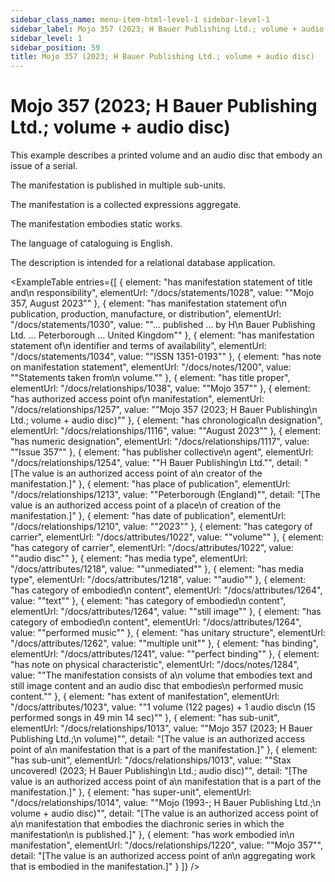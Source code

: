 ```yaml
---
sidebar_class_name: menu-item-html-level-1 sidebar-level-1
sidebar_label: Mojo 357 (2023; H Bauer Publishing Ltd.; volume + audio disc)
sidebar_level: 1
sidebar_position: 59
title: Mojo 357 (2023; H Bauer Publishing Ltd.; volume + audio disc)
---
```


# Mojo 357 (2023; H Bauer Publishing Ltd.; volume + audio disc)

This example describes a printed volume and an audio disc that embody an issue of a
              serial.

The manifestation is published in multiple sub-units.

The manifestation is a collected expressions aggregate.

The manifestation embodies static works.

The language of cataloguing is English.

The description is intended for a relational database application.

<ExampleTable
  entries={[
    {
      element: "has manifestation statement of title and\n                    responsibility",
      elementUrl: "/docs/statements/1028",
      value: "\"Mojo 357, August 2023\""
    },
    {
      element: "has manifestation statement of\n                    publication, production, manufacture, or distribution",
      elementUrl: "/docs/statements/1030",
      value: "\"… published … by H\n                  Bauer Publishing Ltd. … Peterborough … United Kingdom\""
    },
    {
      element: "has manifestation statement of\n                    identifier and terms of availability",
      elementUrl: "/docs/statements/1034",
      value: "\"ISSN 1351-0193\""
    },
    {
      element: "has note on manifestation statement",
      elementUrl: "/docs/notes/1200",
      value: "\"Statements taken from\n                  volume.\""
    },
    {
      element: "has title proper",
      elementUrl: "/docs/relationships/1038",
      value: "\"Mojo 357\""
    },
    {
      element: "has authorized access point of\n                    manifestation",
      elementUrl: "/docs/relationships/1257",
      value: "\"Mojo 357 (2023; H Bauer Publishing\n                  Ltd.; volume + audio disc)\""
    },
    {
      element: "has chronological\n                  designation",
      elementUrl: "/docs/relationships/1116",
      value: "\"August 2023\""
    },
    {
      element: "has numeric designation",
      elementUrl: "/docs/relationships/1117",
      value: "\"Issue 357\""
    },
    {
      element: "has publisher collective\n                    agent",
      elementUrl: "/docs/relationships/1254",
      value: "\"H Bauer Publishing\n                    Ltd.\"",
      detail: "[The value is an authorized access point of a\n                      creator of the manifestation.]"
    },
    {
      element: "has place of publication",
      elementUrl: "/docs/relationships/1213",
      value: "\"Peterborough (England)\"",
      detail: "[The value is an authorized access point of a place\n                      of creation of the manifestation.]"
    },
    {
      element: "has date of publication",
      elementUrl: "/docs/relationships/1210",
      value: "\"2023\""
    },
    {
      element: "has category of carrier",
      elementUrl: "/docs/attributes/1022",
      value: "\"volume\""
    },
    {
      element: "has category of carrier",
      elementUrl: "/docs/attributes/1022",
      value: "\"audio disc\""
    },
    {
      element: "has media type",
      elementUrl: "/docs/attributes/1218",
      value: "\"unmediated\""
    },
    {
      element: "has media type",
      elementUrl: "/docs/attributes/1218",
      value: "\"audio\""
    },
    {
      element: "has category of embodied\n                  content",
      elementUrl: "/docs/attributes/1264",
      value: "\"text\""
    },
    {
      element: "has category of embodied\n                  content",
      elementUrl: "/docs/attributes/1264",
      value: "\"still image\""
    },
    {
      element: "has category of embodied\n                  content",
      elementUrl: "/docs/attributes/1264",
      value: "\"performed music\""
    },
    {
      element: "has unitary structure",
      elementUrl: "/docs/attributes/1262",
      value: "\"multiple unit\""
    },
    {
      element: "has binding",
      elementUrl: "/docs/attributes/1241",
      value: "\"perfect binding\""
    },
    {
      element: "has note on physical characteristic",
      elementUrl: "/docs/notes/1284",
      value: "\"The manifestation consists of a\n                  volume that embodies text and still image content and an audio disc that embodies\n                  performed music content.\""
    },
    {
      element: "has extent of manifestation",
      elementUrl: "/docs/attributes/1023",
      value: "\"1 volume (122 pages) + 1 audio disc\n                  (15 performed songs in 49 min 14 sec)\""
    },
    {
      element: "has sub-unit",
      elementUrl: "/docs/relationships/1013",
      value: "\"Mojo 357 (2023; H Bauer Publishing Ltd.;\n                      volume)\"",
      detail: "[The value is an authorized access point of a\n                      manifestation that is a part of the manifestation.]"
    },
    {
      element: "has sub-unit",
      elementUrl: "/docs/relationships/1013",
      value: "\"Stax uncovered! (2023; H Bauer Publishing\n                      Ltd.; audio disc)\"",
      detail: "[The value is an authorized access point of a\n                      manifestation that is a part of the manifestation.]"
    },
    {
      element: "has super-unit",
      elementUrl: "/docs/relationships/1014",
      value: "\"Mojo (1993-; H Bauer Publishing Ltd.;\n                      volume + audio disc)\"",
      detail: "[The value is an authorized access point of a\n                      manifestation that embodies the diachronic series in which the manifestation\n                      is published.]"
    },
    {
      element: "has work embodied in\n                      manifestation",
      elementUrl: "/docs/relationships/1220",
      value: "\"Mojo 357\"",
      detail: "[The value is an authorized access point of an\n                      aggregating work that is embodied in the manifestation.]"
    }
  ]}
/>

